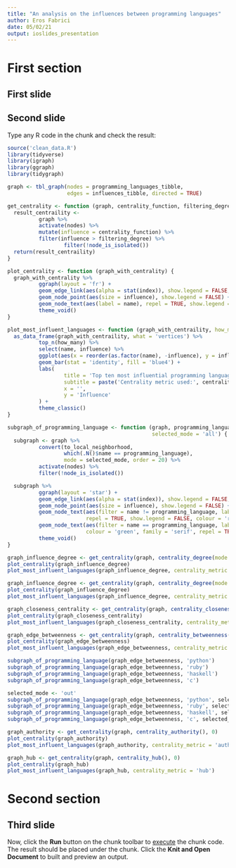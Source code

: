 ```yaml
---
title: "An analysis on the influences between programming languages"
author: Eros Fabrici
date: 05/02/21
output: ioslides_presentation
---
```


# First section

## First slide


## Second slide

Type any R code in the chunk and check the result:

```r
source('clean_data.R')
library(tidyverse)
library(igraph)
library(ggraph)
library(tidygraph)

graph <- tbl_graph(nodes = programming_languages_tibble,
                   edges = influences_tibble, directed = TRUE)
```
```r
get_centrality <- function (graph, centrality_function, filtering_degree) {
  result_centraility <-
          graph %>%
          activate(nodes) %>%
          mutate(influence = centrality_function) %>%
          filter(influence > filtering_degree) %>%
                  filter(!node_is_isolated())
  return(result_centraility)
}

plot_centrality <- function (graph_with_centrality) {
  graph_with_centrality %>%
          ggraph(layout = 'fr') +
          geom_edge_link(aes(alpha = stat(index)), show.legend = FALSE, edge_colour = 'grey66') +
          geom_node_point(aes(size = influence), show.legend = FALSE) +
          geom_node_text(aes(label = name), repel = TRUE, show.legend = FALSE, colour = 'red', family = 'serif') +
          theme_void()
}

plot_most_influent_languages <- function (graph_with_centraility, how_many = 10, centrality_metric) {
  as_data_frame(graph_with_centraility, what = 'vertices') %>%
          top_n(how_many) %>%
          select(name, influence) %>%
          ggplot(aes(x = reorder(as.factor(name), -influence), y = influence)) +
          geom_bar(stat = 'identity', fill = 'blue4') +
          labs(
                  title = 'Top ten most influential programming languages',
                  subtitle = paste('Centrality metric used:', centrality_metric),
                  x = '',
                  y = 'Influence'
          ) +
          theme_classic()
}

subgraph_of_programming_language <- function (graph, programming_language,
                                              selected_mode = 'all') {
  subgraph <- graph %>%
          convert(to_local_neighborhood,
                  which(.N()$name == programming_language),
                  mode = selected_mode, order = 20) %>%
          activate(nodes) %>%
          filter(!node_is_isolated())

  subgraph %>%
          ggraph(layout = 'star') +
          geom_edge_link(aes(alpha = stat(index)), show.legend = FALSE, edge_colour = 'grey66') +
          geom_node_point(aes(size = influence), show.legend = FALSE) +
          geom_node_text(aes(filter = name != programming_language, label = name),
                         repel = TRUE, show.legend = FALSE, colour = 'red', family = 'serif') +
          geom_node_text(aes(filter = name == programming_language, label = name),
                         colour = 'green', family = 'serif', repel = TRUE, show.legend = FALSE) +
          theme_void()
}
```
```r
graph_influence_degree <- get_centrality(graph, centrality_degree(mode = 'in'), 0)
plot_centrality(graph_influence_degree)
plot_most_influent_languages(graph_influence_degree, centrality_metric = 'in-degree')
```

```r
graph_influence_degree <- get_centrality(graph, centrality_degree(mode = 'out'), 0)
plot_centrality(graph_influence_degree)
plot_most_influent_languages(graph_influence_degree, centrality_metric = 'out-degree')
```
```r
graph_closeness_centrality <- get_centrality(graph, centrality_closeness(mode = 'in'), 0)
plot_centrality(graph_closeness_centrality)
plot_most_influent_languages(graph_closeness_centrality, centrality_metric = 'closeness')
```
```r
graph_edge_betweenness <- get_centrality(graph, centrality_betweenness(), 0)
plot_centrality(graph_edge_betweenness)
plot_most_influent_languages(graph_edge_betweenness, centrality_metric = 'betweenness')
```
```r
subgraph_of_programming_language(graph_edge_betweenness, 'python')
subgraph_of_programming_language(graph_edge_betweenness, 'ruby')
subgraph_of_programming_language(graph_edge_betweenness, 'haskell')
subgraph_of_programming_language(graph_edge_betweenness, 'c')
```
```r
selected_mode <- 'out'
subgraph_of_programming_language(graph_edge_betweenness, 'python', selected_mode)
subgraph_of_programming_language(graph_edge_betweenness, 'ruby', selected_mode)
subgraph_of_programming_language(graph_edge_betweenness, 'haskell', selected_mode)
subgraph_of_programming_language(graph_edge_betweenness, 'c', selected_mode)
```
```r
graph_authority <- get_centrality(graph, centrality_authority(), 0)
plot_centrality(graph_authority)
plot_most_influent_languages(graph_authority, centrality_metric = 'authority')
```
```r
graph_hub <- get_centrality(graph, centrality_hub(), 0)
plot_centrality(graph_hub)
plot_most_influent_languages(graph_hub, centrality_metric = 'hub')
```
# Second section

## Third slide

Now, click the **Run** button on the chunk toolbar to [execute](https://www.jetbrains.com/help/pycharm/r-markdown.html#run-r-code) the chunk code. The result should be placed under the chunk.
Click the **Knit and Open Document** to built and preview an output.